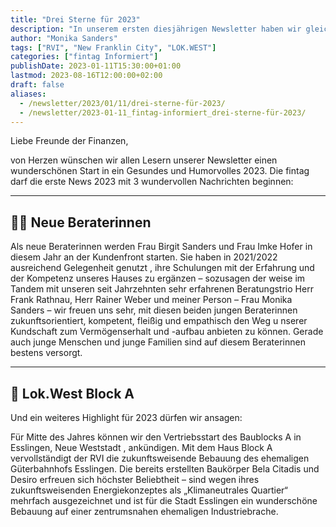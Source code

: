 ```yaml
---
title: "Drei Sterne für 2023"
description: "In unserem ersten diesjährigen Newsletter haben wir gleich drei Neuigkeiten zu verkünden"
author: "Monika Sanders"
tags: ["RVI", "New Franklin City", "LOK.WEST"]
categories: ["fintag Informiert"]
publishDate: 2023-01-11T15:30:00+01:00
lastmod: 2023-08-16T12:00:00+02:00
draft: false
aliases:
  - /newsletter/2023/01/11/drei-sterne-für-2023/
  - /newsletter/2023-01-11_fintag-informiert_drei-sterne-für-2023/
---
```


Liebe Freunde der Finanzen,

von Herzen wünschen wir allen Lesern unserer Newsletter einen wunderschönen Start in ein Gesundes und Humorvolles 2023.
Die fintag darf die erste News 2023 mit 3 wundervollen Nachrichten beginnen:

----

## 🌟🌟 Neue Beraterinnen

Als neue  Beraterinnen werden Frau Birgit Sanders und Frau Imke Hofer in diesem Jahr an der Kundenfront starten.
Sie haben in 2021/2022 ausreichend Gelegenheit genutzt , ihre Schulungen mit der Erfahrung und der Kompetenz
unseres Hauses zu ergänzen – sozusagen der weise im Tandem mit unseren seit Jahrzehnten sehr erfahrenen
Beratungstrio Herr Frank Rathnau, Herr Rainer Weber und meiner Person – Frau Monika Sanders – wir freuen uns
sehr, mit diesen beiden jungen Beraterinnen zukunftsorientiert, kompetent, fleißig und empathisch den Weg u
nserer Kundschaft zum Vermögenserhalt und -aufbau anbieten zu können. Gerade auch junge Menschen und junge
Familien sind auf diesem Beraterinnen bestens versorgt.

<div className="grid grid-rows-2 xl:grid-rows-1 xl:grid-cols-2 gap-4">
    <BeraterKarte berater="Birgit Sanders" />
    <BeraterKarte berater="Imke Hofer" />
</div>

----

## 🌟 Lok.West Block A

Und ein weiteres Highlight für 2023 dürfen wir ansagen:

Für Mitte des Jahres können wir den Vertriebsstart des Baublocks A in Esslingen, Neue Weststadt , ankündigen.
Mit dem Haus Block A vervollständigt der RVI die zukunftsweisende Bebauung des ehemaligen Güterbahnhofs
Esslingen. Die bereits erstellten Baukörper Bela Citadis und Desiro erfreuen sich höchster Beliebtheit – sind
wegen ihres zukunftsweisenden Energiekonzeptes als „Klimaneutrales Quartier“ mehrfach ausgezeichnet und ist
für die Stadt Esslingen ein wunderschöne Bebauung auf einer zentrumsnahen ehemaligen Industriebrache.

<ContactBox subject='fintag Newsletter "Drei Sterne für 2023"' />